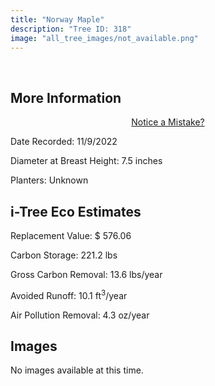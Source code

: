```yaml
---
title: "Norway Maple"
description: "Tree ID: 318"
image: "all_tree_images/not_available.png"
---
```


<br>

## **More Information**
::: column-margin
<center><a class="button" href="https://forms.gle/W6f5nwYxrM33hF4f7">Notice a Mistake?</a></center>
:::


Date Recorded:  11/9/2022

Diameter at Breast Height:  7.5  inches

Planters:  Unknown

## **i-Tree Eco Estimates**


 Replacement Value: $ 576.06

 Carbon Storage:  221.2  lbs

 Gross Carbon Removal:  13.6  lbs/year

 Avoided Runoff:  10.1  ft<sup>3</sup>/year

 Air Pollution Removal:  4.3  oz/year

## **Images**

No images available at this time.

